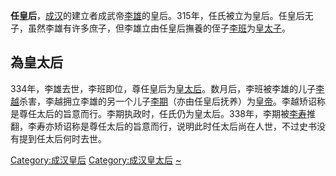 '''任皇后'''，[[成汉|成汉]]的建立者成武帝[[李雄_(十六國)|李雄]]的皇后。315年，任氏被立为皇后。任皇后无子，虽然李雄有许多庶子，但李雄立由任皇后撫養的侄子[[李班_(成汉)|李班]]为[[皇太子|皇太子]]。

== 為皇太后 ==
334年，李雄去世，李班即位，尊任皇后为[[皇太后|皇太后]]。数月后，李班被李雄的儿子[[李越|李越]]杀害，李越拥立李雄的另一个儿子[[李期|李期]]（亦由任皇后抚养）为[[皇帝|皇帝]]。李越矫诏称是尊任太后的旨意而行。李期执政时，任氏仍为皇太后。338年，李期被[[李寿|李寿]]推翻，李寿亦矫诏称是尊任太后的旨意而行，说明此时任太后尚在人世，不过史书没有提到任太后何时去世。

{{start box}} 
{{s-before|[[:Category:晋朝皇后|晋朝皇后]][[羊献容|羊皇后]]}} 
{{s-title|[[:Category:成汉皇后|成汉皇后]]|315年—334年}} 
{{s-after|[[閻皇后_(成幽公)|阎皇后]]}} 
{{end box}}

{{十六國成漢及秦國皇后}}

[[Category:成汉皇后|Category:成汉皇后]]
[[Category:成汉皇太后|Category:成汉皇太后]]
[[Category:任姓|~]]